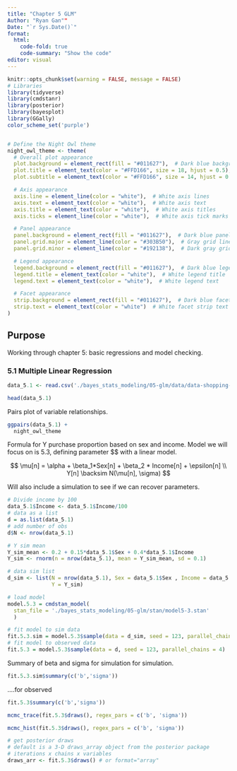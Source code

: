```yaml
---
title: "Chapter 5 GLM"
Author: "Ryan Gan""
Date: "`r Sys.Date()`"
format:
  html:
    code-fold: true
    code-summary: "Show the code"
editor: visual
---
```


```r

knitr::opts_chunk$set(warning = FALSE, message = FALSE) 
# Libraries
library(tidyverse)
library(cmdstanr)
library(posterior)
library(bayesplot)
library(GGally)
color_scheme_set('purple')


# Define the Night Owl theme
night_owl_theme <- theme(
  # Overall plot appearance
  plot.background = element_rect(fill = "#011627"),  # Dark blue background
  plot.title = element_text(color = "#FFD166", size = 18, hjust = 0.5),  # Light yellow title
  plot.subtitle = element_text(color = "#FFD166", size = 14, hjust = 0.5),  # Light yellow subtitle

  # Axis appearance
  axis.line = element_line(color = "white"),  # White axis lines
  axis.text = element_text(color = "white"),  # White axis text
  axis.title = element_text(color = "white"),  # White axis titles
  axis.ticks = element_line(color = "white"),  # White axis tick marks

  # Panel appearance
  panel.background = element_rect(fill = "#011627"),  # Dark blue panel background
  panel.grid.major = element_line(color = "#303B50"),  # Gray grid lines
  panel.grid.minor = element_line(color = "#192138"),  # Dark gray grid lines

  # Legend appearance
  legend.background = element_rect(fill = "#011627"),  # Dark blue legend background
  legend.title = element_text(color = "white"),  # White legend title
  legend.text = element_text(color = "white"),  # White legend text

  # Facet appearance
  strip.background = element_rect(fill = "#011627"),  # Dark blue facet strip background
  strip.text = element_text(color = "white")  # White facet strip text
)


```

## Purpose

Working through chapter 5: basic regressions and model checking.

### 5.1 Multiple Linear Regression

```r

data_5.1 <- read.csv('./bayes_stats_modeling/05-glm/data/data-shopping-1.csv')

head(data_5.1)
```

Pairs plot of variable relationships.

```r

ggpairs(data_5.1) +
  night_owl_theme
```

Formula for Y purchase proportion based on sex and income. Model we will focus on is 5.3, defining parameter \$\mu\$ with a linear model.

$$
\mu[n] = \alpha + \beta_1*Sex[n] + \beta_2 * Income[n] + \epsilon[n] \\
Y[n] \backsim N(\mu[n], \sigma) 
$$

Will also include a simulation to see if we can recover parameters.

```r

# Divide income by 100
data_5.1$Income <- data_5.1$Income/100
# data as a list
d = as.list(data_5.1)
# add number of obs
d$N <- nrow(data_5.1)

# Y sim mean
Y_sim_mean <- 0.2 + 0.15*data_5.1$Sex + 0.4*data_5.1$Income
Y_sim <- rnorm(n = nrow(data_5.1), mean = Y_sim_mean, sd = 0.1)

# data sim list
d_sim <- list(N = nrow(data_5.1), Sex = data_5.1$Sex , Income = data_5.1$Income, 
              Y = Y_sim)

# load model
model.5.3 = cmdstan_model(
  stan_file = './bayes_stats_modeling/05-glm/stan/model5-3.stan'
  )

# fit model to sim data
fit.5.3.sim = model.5.3$sample(data = d_sim, seed = 123, parallel_chains = 4)
# fit model to observed data
fit.5.3 = model.5.3$sample(data = d, seed = 123, parallel_chains = 4)

```

Summary of beta and sigma for simulation for simulation.

```r
fit.5.3.sim$summary(c('b','sigma'))
```

....for observed

```r
fit.5.3$summary(c('b','sigma'))
```

```r
mcmc_trace(fit.5.3$draws(), regex_pars = c('b', 'sigma'))
```

```r

mcmc_hist(fit.5.3$draws(), regex_pars = c('b', 'sigma'))

```

```r
# get posterior draws
# default is a 3-D draws_array object from the posterior package
# iterations x chains x variables
draws_arr <- fit.5.3$draws() # or format="array"
```
